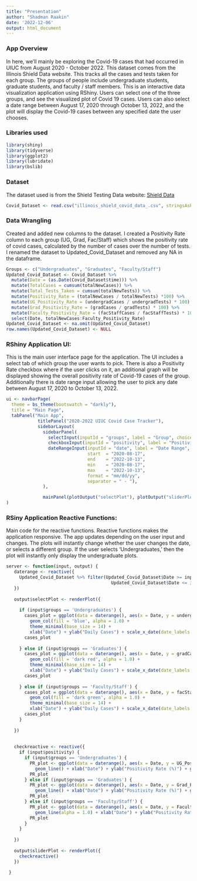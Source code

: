 ```yaml
---
title: "Presentation"
author: "Shadman Raakin"
date: '2022-12-06'
output: html_document
---
```


### App Overview

In here, we'll mainly be exploring the Covid-19 cases that had occurred in UIUC from August 2020 - October 2022. This dataset comes from the Illinois Shield Data website. This tracks all the cases and tests taken for each group. The groups of people include undergraduate students, graduate students, and faculty / staff members.
This is an interactive data visualization application using RShiny. Users can select one of the three groups, and see the visualized plot of Covid 19 cases. Users can also select a date range between August 17, 2020 through October 13, 2022, and the plot will display the Covid-19 cases between any specified date the user chooses.

### Libraries used
```r
library(shiny)
library(tidyverse)
library(ggplot2)
library(lubridate)
library(bslib)
```


### Dataset 

The dataset used is from the Shield Testing Data website: [Shield Data](https://go.illinois.edu/COVIDTestingData)
```r
Covid_Dataset <- read.csv("illinois_shield_covid_data_.csv", stringsAsFactors = FALSE)
```

### Data Wrangling 

Created and added new columns to the dataset. I created a Positivity Rate column to each group (UG, Grad, Fac/Staff) which shows the positivity rate of covid cases, calculated by the number of cases over the number of tests. I renamed the dataset to Updated_Covid_Dataset and removed any NA in the dataframe.
```r
Groups <- c("Undergraduates", "Graduates", "Faculty/Staff")
Updated_Covid_Dataset <- Covid_Dataset %>%
  mutate(Date = (as.Date(Covid_Dataset$time))) %>%
  mutate(TotalCases = cumsum(totalNewCases)) %>% 
  mutate(Total_Tests_Taken = cumsum(totalNewTests)) %>%
  mutate(Positivity_Rate = (totalNewCases / totalNewTests) *100) %>%
  mutate(UG_Positivity_Rate = (undergradCases / undergradTests) * 100) %>%
  mutate(Grad_Positivity_Rate = (gradCases / gradTests) * 100) %>%
  mutate(Faculty_Positivity_Rate = (facStaffCases / facStaffTests) * 100) %>%
  select(Date, totalNewCases:Faculty_Positivity_Rate) 
Updated_Covid_Dataset <- na.omit(Updated_Covid_Dataset)
row.names(Updated_Covid_Dataset) <- NULL
```


### RShiny Application UI:

This is the main user interface page for the application. The UI includes a select tab of which group the user wants to pick. There is also a Positivity Rate checkbox where if the user clicks on it, an additional graph will be displayed showing the overall positivity rate of Covid-19 cases of the group. Additionally there is date range input allowing the user to pick any date between August 17, 2020 to October 13, 2022.
```r
ui <- navbarPage(
  theme = bs_theme(bootswatch = "darkly"),
  title = "Main Page",
  tabPanel("Main App",
            titlePanel("2020-2022 UIUC Covid Case Tracker"),
            sidebarLayout(
              sidebarPanel(
                selectInput(inputId = "groups", label = "Group", choices =  Groups),
                checkboxInput(inputId = "positivity", label = "Positivity Rate"),
                dateRangeInput(inputId = "date", label = "Date Range",
                               start  = "2020-08-17",
                               end    = "2022-10-13",
                               min    = "2020-08-17",
                               max    = "2022-10-13",
                               format = "mm/dd/yy",
                               separator = " - "),
              ),

              mainPanel(plotOutput("selectPlot"), plotOutput("sliderPlot"))))
)

```

### RSiny Application Reactive Functions:

Main code for the reactive functions. Reactive functions makes the application responsive. The app updates depending on the user input and changes. The plots will instantly change whether the user changes the date, or selects a different group. If the user selects 'Undergraduates,' then the plot will instantly only display the undergraduate plots. 
```r
server <- function(input, output) {
   daterange <- reactive({
     Updated_Covid_Dataset %>% filter(Updated_Covid_Dataset$Date >= input$date[1] &
                                        Updated_Covid_Dataset$Date <= input$date[2])
   })
   
   output$selectPlot <- renderPlot({
     
     if (input$groups == 'Undergraduates') { 
       cases_plot = ggplot(data = daterange(), aes(x = Date, y = undergradCases)) + 
         geom_col(fill = 'blue', alpha = 1.0) + 
         theme_minimal(base_size = 14) +
         xlab("Date") + ylab("Daily Cases") + scale_x_date(date_labels = "%Y-%m-%d") + ggtitle("Undergraduate Covid-19 Cases")
       cases_plot
       
     } else if (input$groups == 'Graduates') { 
       cases_plot = ggplot(data = daterange(), aes(x = Date, y = gradCases)) + 
         geom_col(fill = 'dark red', alpha = 1.0) + 
         theme_minimal(base_size = 14) +
         xlab("Date") + ylab("Daily Cases") + scale_x_date(date_labels = "%Y-%m-%d") + ggtitle("Graduate Covid-19 Cases")
       cases_plot
       
     } else if (input$groups == 'Faculty/Staff') { 
       cases_plot = ggplot(data = daterange(), aes(x = Date, y = facStaffCases)) + 
         geom_col(fill = 'dark green', alpha = 1.0) + 
         theme_minimal(base_size = 14) +
         xlab("Date") + ylab("Daily Cases") + scale_x_date(date_labels = "%Y-%m-%d") + ggtitle("Faculty Covid-19 Cases")
       cases_plot
     }
     
   })
   
   
   checkreactive <- reactive({ 
     if (input$positivity) { 
       if (input$groups == 'Undergraduates') { 
         PR_plot <- ggplot(data = daterange(), aes(x = Date, y = UG_Positivity_Rate)) + 
           geom_line() + xlab("Date") + ylab("Positivity Rate (%)") + ggtitle("Positivity Rate")
         PR_plot
       } else if (input$groups == 'Graduates') { 
         PR_plot <- ggplot(data = daterange(), aes(x = Date, y = Grad_Positivity_Rate)) + 
           geom_line() + xlab("Date") + ylab("Positivity Rate (%)") + ggtitle("Positivity Rate")
         PR_plot
       } else if (input$groups == 'Faculty/Staff') { 
         PR_plot <- ggplot(data = daterange(), aes(x = Date, y = Faculty_Positivity_Rate)) + 
           geom_line(alpha = 1.0) + xlab("Date") + ylab("Positivity Rate (%)") + ggtitle("Positivity Rate")
         PR_plot
       }
     }
     
   })
   
   output$sliderPlot <- renderPlot({ 
     checkreactive()
   })
   
 }
```




